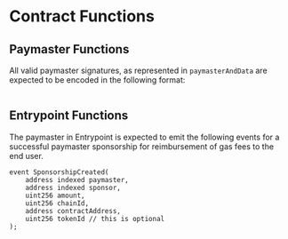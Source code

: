# Contract Functions

## Paymaster Functions

All valid paymaster signatures, as represented in `paymasterAndData` are expected to be encoded in the following format:

```solidity

```

## Entrypoint Functions

The paymaster in Entrypoint is expected to emit the following events for a successful paymaster sponsorship for reimbursement of gas fees to the end user.

```solidity
event SponsorshipCreated(
    address indexed paymaster,
    address indexed sponsor,
    uint256 amount,
    uint256 chainId,
    address contractAddress,
    uint256 tokenId // this is optional
);
```
